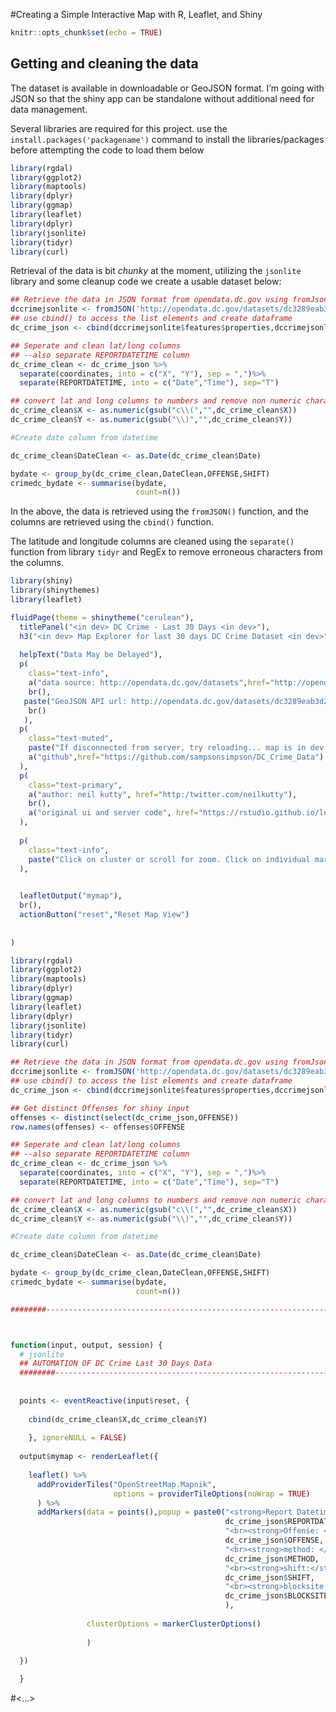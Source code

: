 
#Creating a Simple Interactive Map with R, Leaflet, and Shiny

```r
knitr::opts_chunk$set(echo = TRUE)
```

## Getting and cleaning the data

The dataset is available in downloadable or GeoJSON format. I'm going with JSON so that the shiny app can be standalone without additional need for data management.  

Several libraries are required for this project. use the `install.packages('packagename')` command to install the libraries/packages before attempting the code to load them below

```r

library(rgdal)
library(ggplot2)
library(maptools)
library(dplyr)
library(ggmap)
library(leaflet)
library(dplyr)
library(jsonlite)
library(tidyr)
library(curl)
```

Retrieval of the data is bit *chunky* at the moment, utilizing the ```jsonlite``` library and some cleanup code we create a usable dataset below: 

```r
## Retrieve the data in JSON format from opendata.dc.gov using fromJson()
dccrimejsonlite <- fromJSON('http://opendata.dc.gov/datasets/dc3289eab3d2400ea49c154863312434_8.geojson')
## use cbind() to access the list elements and create dataframe
dc_crime_json <- cbind(dccrimejsonlite$features$properties,dccrimejsonlite$features$geometry)

## Seperate and clean lat/long columns
## --also separate REPORTDATETIME column
dc_crime_clean <- dc_crime_json %>% 
  separate(coordinates, into = c("X", "Y"), sep = ",")%>%
  separate(REPORTDATETIME, into = c("Date","Time"), sep="T")

## convert lat and long columns to numbers and remove non numeric characters
dc_crime_clean$X <- as.numeric(gsub("c\\(","",dc_crime_clean$X))
dc_crime_clean$Y <- as.numeric(gsub("\\)","",dc_crime_clean$Y))

#Create date column from datetime

dc_crime_clean$DateClean <- as.Date(dc_crime_clean$Date)

bydate <- group_by(dc_crime_clean,DateClean,OFFENSE,SHIFT)
crimedc_bydate <- summarise(bydate,
                            count=n())
```

In the above, the data is retrieved using the ```fromJSON()``` function, and the columns are retrieved using the ```cbind()``` function. 

The latitude and longitude columns are cleaned using the ```separate()``` function from library ```tidyr``` and RegEx to remove erroneous characters from the columns.

```r
library(shiny)
library(shinythemes)
library(leaflet)

fluidPage(theme = shinytheme("cerulean"),
  titlePanel("<in dev> DC Crime - Last 30 Days <in dev>"),
  h3("<in dev> Map Explorer for last 30 days DC Crime Dataset <in dev>"),
  
  helpText("Data May be Delayed"),
  p(
    class="text-info",
    a("data source: http://opendata.dc.gov/datasets",href="http://opendata.dc.gov/datasets"),
    br(),
   paste("GeoJSON API url: http://opendata.dc.gov/datasets/dc3289eab3d2400ea49c154863312434_8.geojson"),
    br()
   ),
  p(
    class="text-muted",
    paste("If disconnected from server, try reloading... map is in dev with new features to be added. \n suggestions and evolutions are welcome:"),
    a("github",href="https://github.com/sampsonsimpson/DC_Crime_Data")
  ),
  p(
    class="text-primary",
    a("author: neil kutty", href="http:/twitter.com/neilkutty"),
    br(),
    a("original ui and server code", href="https://rstudio.github.io/leaflet/shiny.html")
  ),
  
  p(
    class="text-info",
    paste("Click on cluster or scroll for zoom. Click on individual marker for additional detail popup.")
  ),

  
  leafletOutput("mymap"),
  br(),
  actionButton("reset","Reset Map View")
  
 
)
```

```r

library(rgdal)
library(ggplot2)
library(maptools)
library(dplyr)
library(ggmap)
library(leaflet)
library(dplyr)
library(jsonlite)
library(tidyr)
library(curl)

## Retrieve the data in JSON format from opendata.dc.gov using fromJson()
dccrimejsonlite <- fromJSON('http://opendata.dc.gov/datasets/dc3289eab3d2400ea49c154863312434_8.geojson')
## use cbind() to access the list elements and create dataframe
dc_crime_json <- cbind(dccrimejsonlite$features$properties,dccrimejsonlite$features$geometry)

## Get distinct Offenses for shiny input
offenses <- distinct(select(dc_crime_json,OFFENSE))
row.names(offenses) <- offenses$OFFENSE

## Seperate and clean lat/long columns
## --also separate REPORTDATETIME column
dc_crime_clean <- dc_crime_json %>% 
  separate(coordinates, into = c("X", "Y"), sep = ",")%>%
  separate(REPORTDATETIME, into = c("Date","Time"), sep="T")

## convert lat and long columns to numbers and remove non numeric characters
dc_crime_clean$X <- as.numeric(gsub("c\\(","",dc_crime_clean$X))
dc_crime_clean$Y <- as.numeric(gsub("\\)","",dc_crime_clean$Y))

#Create date column from datetime

dc_crime_clean$DateClean <- as.Date(dc_crime_clean$Date)

bydate <- group_by(dc_crime_clean,DateClean,OFFENSE,SHIFT)
crimedc_bydate <- summarise(bydate,
                            count=n())

########---------------------------------------------------------------------#>>>



function(input, output, session) {
  # jsonlite
  ## AUTOMATION OF DC Crime Last 30 Days Data
  ########---------------------------------------------------------------------#>>>
  
  
  points <- eventReactive(input$reset, {
    
    cbind(dc_crime_clean$X,dc_crime_clean$Y)
    
    }, ignoreNULL = FALSE)
  
  output$mymap <- renderLeaflet({
    
    leaflet() %>%
      addProviderTiles("OpenStreetMap.Mapnik",
                       options = providerTileOptions(noWrap = TRUE)
      ) %>%
      addMarkers(data = points(),popup = paste0("<strong>Report Datetime: </strong>",
                                                dc_crime_json$REPORTDATETIME,
                                                "<br><strong>Offense: </strong>", 
                                                dc_crime_json$OFFENSE, 
                                                "<br><strong>method: </strong>", 
                                                dc_crime_json$METHOD,
                                                "<br><strong>shift:</strong>",
                                                dc_crime_json$SHIFT,
                                                "<br><strong>blocksite address:</strong><br>",
                                                dc_crime_json$BLOCKSITEADDRESS
                                                ),
                 
                 clusterOptions = markerClusterOptions()
                   
                 ) 
    
  })

  }
```

#<...>